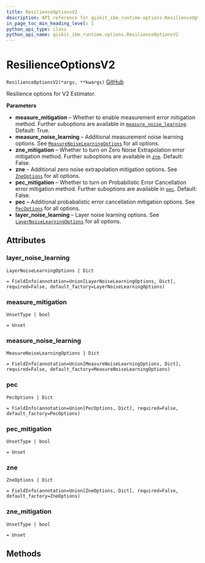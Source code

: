 ```yaml
---
title: ResilienceOptionsV2
description: API reference for qiskit_ibm_runtime.options.ResilienceOptionsV2
in_page_toc_min_heading_level: 1
python_api_type: class
python_api_name: qiskit_ibm_runtime.options.ResilienceOptionsV2
---
```


# ResilienceOptionsV2

<span id="qiskit_ibm_runtime.options.ResilienceOptionsV2" />

`ResilienceOptionsV2(*args, **kwargs)` [GitHub](https://github.com/Qiskit/qiskit-ibm-runtime/tree/stable/0.22/qiskit_ibm_runtime/options/resilience_options.py#L38-L101 "view source code")

Resilience options for V2 Estimator.

**Parameters**

*   **measure\_mitigation** – Whether to enable measurement error mitigation method. Further suboptions are available in [`measure_noise_learning`](#qiskit_ibm_runtime.options.ResilienceOptionsV2.measure_noise_learning "qiskit_ibm_runtime.options.ResilienceOptionsV2.measure_noise_learning"). Default: True.
*   **measure\_noise\_learning** – Additional measurement noise learning options. See [`MeasureNoiseLearningOptions`](qiskit_ibm_runtime.options.MeasureNoiseLearningOptions "qiskit_ibm_runtime.options.MeasureNoiseLearningOptions") for all options.
*   **zne\_mitigation** – Whether to turn on Zero Noise Extrapolation error mitigation method. Further suboptions are available in [`zne`](#qiskit_ibm_runtime.options.ResilienceOptionsV2.zne "qiskit_ibm_runtime.options.ResilienceOptionsV2.zne"). Default: False.
*   **zne** – Additional zero noise extrapolation mitigation options. See [`ZneOptions`](qiskit_ibm_runtime.options.ZneOptions "qiskit_ibm_runtime.options.ZneOptions") for all options.
*   **pec\_mitigation** – Whether to turn on Probabilistic Error Cancellation error mitigation method. Further suboptions are available in [`pec`](#qiskit_ibm_runtime.options.ResilienceOptionsV2.pec "qiskit_ibm_runtime.options.ResilienceOptionsV2.pec"). Default: False.
*   **pec** – Additional probabalistic error cancellation mitigation options. See [`PecOptions`](qiskit_ibm_runtime.options.PecOptions "qiskit_ibm_runtime.options.PecOptions") for all options.
*   **layer\_noise\_learning** – Layer noise learning options. See [`LayerNoiseLearningOptions`](qiskit_ibm_runtime.options.LayerNoiseLearningOptions "qiskit_ibm_runtime.options.LayerNoiseLearningOptions") for all options.

## Attributes

<span id="qiskit_ibm_runtime.options.ResilienceOptionsV2.layer_noise_learning" />

### layer\_noise\_learning

`LayerNoiseLearningOptions | Dict`

`= FieldInfo(annotation=Union[LayerNoiseLearningOptions, Dict], required=False, default_factory=LayerNoiseLearningOptions)`

<span id="qiskit_ibm_runtime.options.ResilienceOptionsV2.measure_mitigation" />

### measure\_mitigation

`UnsetType | bool`

`= Unset`

<span id="qiskit_ibm_runtime.options.ResilienceOptionsV2.measure_noise_learning" />

### measure\_noise\_learning

`MeasureNoiseLearningOptions | Dict`

`= FieldInfo(annotation=Union[MeasureNoiseLearningOptions, Dict], required=False, default_factory=MeasureNoiseLearningOptions)`

<span id="qiskit_ibm_runtime.options.ResilienceOptionsV2.pec" />

### pec

`PecOptions | Dict`

`= FieldInfo(annotation=Union[PecOptions, Dict], required=False, default_factory=PecOptions)`

<span id="qiskit_ibm_runtime.options.ResilienceOptionsV2.pec_mitigation" />

### pec\_mitigation

`UnsetType | bool`

`= Unset`

<span id="qiskit_ibm_runtime.options.ResilienceOptionsV2.zne" />

### zne

`ZneOptions | Dict`

`= FieldInfo(annotation=Union[ZneOptions, Dict], required=False, default_factory=ZneOptions)`

<span id="qiskit_ibm_runtime.options.ResilienceOptionsV2.zne_mitigation" />

### zne\_mitigation

`UnsetType | bool`

`= Unset`

## Methods

